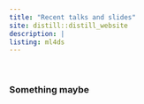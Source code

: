 ```yaml
---
title: "Recent talks and slides"
site: distill::distill_website
description: |
listing: ml4ds
---
```


 \ 

### Something maybe
